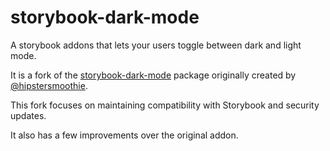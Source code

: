 
<Meta title="Overview" />

# storybook-dark-mode

A storybook addons that lets your users toggle between dark and light mode.

It is a fork of the [storybook-dark-mode](https://github.com/hipstersmoothie/storybook-dark-mode) package originally created by [@hipstersmoothie](https://github.com/hipstersmoothie).

This fork focuses on maintaining compatibility with Storybook and security updates.

It also has a few improvements over the original addon.
